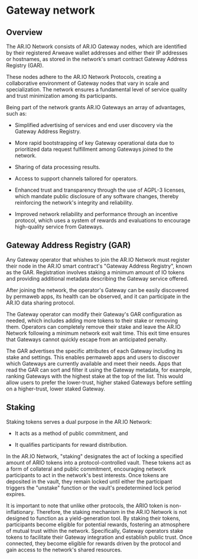 
<HeroPattern />

# Gateway network

## Overview

The AR.IO Network consists of AR.IO Gateway nodes, which are identified by their registered Arweave wallet addresses and either their IP addresses or hostnames, as stored in the network's smart contract Gateway Address Registry (GAR).

These nodes adhere to the AR.IO Network Protocols, creating a collaborative environment of Gateway nodes that vary in scale and specialization. The network ensures a fundamental level of service quality and trust minimization among its participants.

Being part of the network grants AR.IO Gateways an array of advantages, such as:

- Simplified advertising of services and end user discovery via the Gateway Address Registry.

- More rapid bootstrapping of key Gateway operational data due to prioritized data request fulfillment among Gateways joined to the network.

- Sharing of data processing results.

- Access to support channels tailored for operators.

- Enhanced trust and transparency through the use of AGPL-3 licenses, which mandate public disclosure of any software changes, thereby reinforcing the network's integrity and reliability.

- Improved network reliability and performance through an incentive protocol, which uses a system of rewards and evaluations to encourage high-quality service from Gateways.


## Gateway Address Registry (GAR)

Any Gateway operator that whishes to join the AR.IO Network must register their node in the AR.IO smart contract's "Gateway Address Registry", known as the GAR. Registration involves staking a minimum amount of IO tokens and providing additional metadata describing the Gateway service offered.

After joining the network, the operator's Gateway can be easily discovered by permaweb apps, its health can be observed, and it can participate in the AR.IO data sharing protocol.

The Gateway operator can modify their Gateway's GAR configuration as needed, which includes adding more tokens to their stake or removing them. Operators can completely remove their stake and leave the AR.IO Network following a minimum network exit wait time. This exit time ensures that Gateways cannot quickly escape from an anticipated penalty.

The GAR advertises the specific attributes of each Gateway including its stake and settings. This enables permaweb apps and users to discover which Gateways are currently available and meet their needs. Apps that read the GAR can sort and filter it using the Gateway metadata, for example, ranking Gateways with the highest stake at the top of the list. This would allow users to prefer the lower-trust, higher staked Gateways before settling on a higher-trust, lower staked Gateway.

## Staking

Staking tokens serves a dual purpose in the AR.IO Network:

- It acts as a method of public commitment, and

- It qualifies participants for reward distribution.

In the AR.IO Network, "staking" designates the act of locking a specified amount of ARIO tokens into a protocol-controlled vault. These tokens act as a form of collateral and public commitment, encouraging network participants to act in the network's best interests. Once tokens are deposited in the vault, they remain locked until either the participant triggers the "unstake" function or the vault's predetermined lock period expires.


It is important to note that unlike other protocols, the ARIO token is non-inflationary. Therefore, the staking mechanism in the AR.IO Network is not designed to function as a yield-generation tool. By staking their tokens, participants become eligible for potential rewards, fostering an atmosphere of mutual trust within the network. Specifically, Gateway operators stake tokens to facilitate their Gateway integration and establish public trust. Once connected, they become eligible for rewards driven by the protocol and gain access to the network's shared resources.
